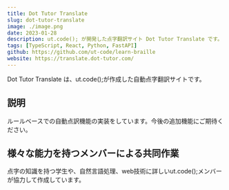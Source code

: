 ```yaml
---
title: Dot Tutor Translate
slug: dot-tutor-translate
image: ./image.png
date: 2023-01-28
description: ut.code(); が開発した点字翻訳サイト Dot Tutor Translate です。
tags: [TypeScript, React, Python, FastAPI]
github: https://github.com/ut-code/learn-braille
website: https://translate.dot-tutor.com/
---
```


Dot Tutor Translate は、ut.code();が作成した自動点字翻訳サイトです。

## 説明

ルールベースでの自動点訳機能の実装をしています。今後の追加機能にご期待ください。

## 様々な能力を持つメンバーによる共同作業

点字の知識を持つ学生や、自然言語処理、web技術に詳しいut.code();メンバーが協力して作成しています。
